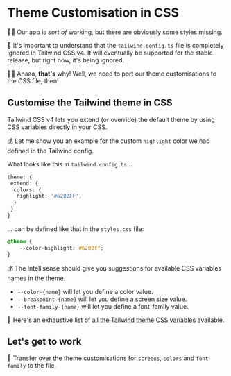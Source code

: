 # Theme Customisation in CSS

👨‍💼 Our app is _sort of_ working, but there are obviously some styles missing.

🦉 It's important to understand that the `tailwind.config.ts` file is completely ignored in Tailwind CSS v4. It will eventually be supported for the stable release, but right now, it's being ignored.

👨‍💼 Ahaaa, **that's** why! Well, we need to port our theme customisations to the CSS file, then!

## Customise the Tailwind theme in CSS

Tailwind CSS v4 lets you extend (or override) the default theme by using CSS variables directly in your CSS.

💰 Let me show you an example for the custom `highlight` color we had defined in the Tailwind config.

What looks like this in `tailwind.config.ts`...

```ts
theme: {
 extend: {
  colors: {
   highlight: '#6202FF',
  }
 }
}
```

... can be defined like that in the `styles.css` file:

```css
@theme {
	--color-highlight: #6202ff;
}
```

💰 The Intellisense should give you suggestions for available CSS variables names in the theme.

- `--color-{name}` will let you define a color value.
- `--breakpoint-{name}` will let you define a screen size value.
- `--font-family-{name}` will let you define a font-family value.

🦉 Here's an exhaustive list of [all the Tailwind theme CSS variables](https://github.com/tailwindlabs/tailwindcss/blob/next/packages/tailwindcss/theme.css) available.

## Let's get to work

🐨 Transfer over the <InlineFile file="tailwind.config.ts" /> theme customisations for `screens`, `colors` and `font-family` to the <InlineFile file="src/styles/tailwind.css" /> file.
